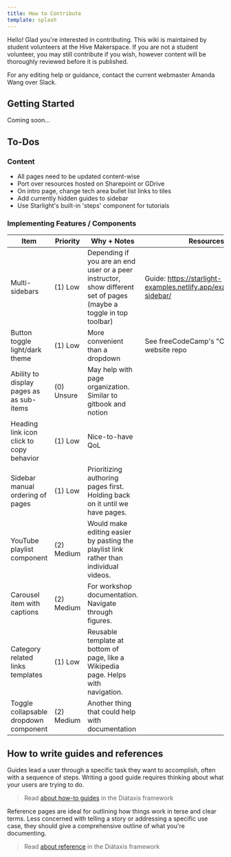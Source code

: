 ```yaml
---
title: How to Contribute
template: splash
---
```




<LinkCard title="🐝 Go to wiki main index" href="/" description=""/>

Hello! Glad you're interested in contributing. This wiki is maintained by student volunteers at the Hive Makerspace. If you are not a student volunteer, you may still contribute if you wish, however content will be thoroughly reviewed before it is published.

For any editing help or guidance, contact the current webmaster Amanda Wang over Slack.

## Getting Started
Coming soon...

## To-Dos

### Content
- All pages need to be updated content-wise
- Port over resources hosted on Sharepoint or GDrive
- On intro page, change tech area bullet list links to tiles
- Add currently hidden guides to sidebar
- Use Starlight's built-in 'steps' component for tutorials

### Implementing Features / Components

| Item | Priority | Why + Notes | Resources |
| --- | --- | --- | --- |
| Multi-sidebars | (1) Low | Depending if you are an end user or a peer instructor, show different set of pages (maybe a toggle in top toolbar) | Guide: https://starlight-examples.netlify.app/examples/multi-sidebar/ |
| Button toggle light/dark theme | (1) Low | More convenient than a dropdown | See freeCodeCamp's "Contribute" website repo |
| Ability to display pages as as sub-items | (0) Unsure | May help with page organization. Similar to gitbook and notion |  |
| Heading link icon click to copy behavior | (1) Low | Nice-to-have QoL |  |
| Sidebar manual ordering of pages | (1) Low | Prioritizing authoring pages first. Holding back on it until we have pages. |  |
| YouTube playlist component | (2) Medium | Would make editing easier by pasting the playlist link rather than individual videos. |  |
| Carousel item with captions | (2) Medium | For workshop documentation. Navigate through figures. |  |
| Category related links templates | (1) Low | Reusable template at bottom of page, like a Wikipedia page. Helps with navigation. |  |
| Toggle collapsable dropdown component | (2) Medium | Another thing that could help with documentation |  |



## How to write guides and references

Guides lead a user through a specific task they want to accomplish, often with a sequence of steps.
Writing a good guide requires thinking about what your users are trying to do.

> Read [about how-to guides](https://diataxis.fr/how-to-guides/) in the Diátaxis framework

Reference pages are ideal for outlining how things work in terse and clear terms.
Less concerned with telling a story or addressing a specific use case, they should give a comprehensive outline of what you're documenting.

> Read [about reference](https://diataxis.fr/reference/) in the Diátaxis framework
